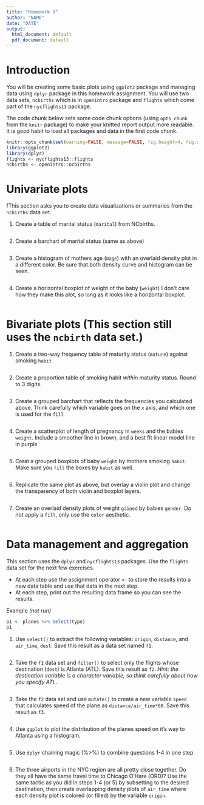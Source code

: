 ```yaml
---
title: "Homework 3"
author: "NAME"
date: "DATE"
output:
  html_document: default
  pdf_document: default
---
```


# Introduction

You will be creating some basic plots using `ggplot2` package and managing data using `dplyr` package in this homework assignment. You will use two data sets, `ncbirths` which is in `openintro` package and `flights` which come part of the `nycflights13` package. 

The code chunk below sets some code chunk options (using `opts_chunk` from the `knitr` package) to make your knitted report output more readable. It is good habit to load all packages and data in the first code chunk. 

```r
knitr::opts_chunk$set(warning=FALSE, message=FALSE, fig.height=4, fig.width=5, fig.align='center') 
library(ggplot2)
library(dplyr)
flights <- nycflights13::flights
ncbirths <- openintro::ncbirths
```

# Univariate plots

fThis section asks you to create data visualizations or summaries from the `ncbirths` data set. 

1. Create a table of marital status (`marital`) from NCbirths. 

```r

```

2. Create a barchart of marital status (same as above)

```r

```

3. Create a histogram of mothers age (`mage`) with an overlaid density plot in a different color. Be sure that both density curve and histogram can be seen. 

```r

```

4. Create a horizontal boxplot of weight of the baby (`weight`)
I don't care how they make this plot, so long as it looks like a horizontal boxplot.

```r

```

# Bivariate plots (This section still uses the `ncbirth` data set.)

1. Create a two-way frequency table of maturity status (`mature`) against smoking `habit`

```r

```

2. Create a proportion table of smoking habit _within_ maturity status. Round to 3 digits. 

```r

```

3. Create a grouped barchart that reflects the frequencies you calculated above. Think carefully which variable goes on the `x` axis, and which one is used for the `fill`

```r

```

4. Create a scatterplot of length of pregnancy in `weeks` and the babies `weight`. Include a smoother line in brown, and a best fit linear model line in purple
    
```r

```
    
5. Creat a grouped boxplots of baby `weight` by mothers smoking `habit`. Make sure you `fill` the boxes by `habit` as well. 

```r

```

6. Replicate the same plot as above, but overlay a violin plot and change the transparency of both violin and boxplot layers. 

```r

```

7. Create an overlaid density plots of weight `gained` by babies `gender`. Do not apply a `fill`, only use the `color` aesthetic. 

```r

```

# Data management and aggregation

This section uses the `dplyr` and `nycflights13` packages. Use the `flights` data set for the next few exercises. 

* At each step use the assignment operator `<-` to store the results into a new data table and use that data in the next step. 
* At each step, print out the resulting data frame so you can see the results. 

Example _(not run)_ 
```r
p1 <- planes %>% select(type)
p1
```

1. Use `select()` to extract the following variables: `origin`, `distance`, and `air_time`, `dest`. Save this result as a data set named `f1`. 
```r

```

2. Take the `f1` data set and `filter()` to select only the flights whose destination (`dest`) is Atlanta (ATL). Save this result as `f2`. _Hint: the destination variable is a character variable, so think carefully about how you specify ATL_. 

```r

```

3. Take the `f2` data set and use `mutate()` to create a new variable `speed` that calculates speed of the plane as `distance/air_time*60`. Save this result as `f3`. 
```r

```

4. Use `ggplot` to plot the distribution of the planes speed on it's way to Atlanta using a histogram. 
```r

```

5. Use `dplyr` chaining magic (%>%) to combine questions 1-4 in one step. 

```r

```

6. The three airports in the NYC region are all pretty close together. Do they all have the same travel time to Chicago O'Hare (ORD)? Use the same tactic as you did in steps 1-4 (or 5) by subsetting to the desired destination, then create overlapping density plots of `air_time` where each density plot is colored (or filled) by the variable `origin`.

```r

```